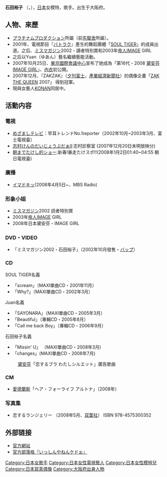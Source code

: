 {{Rough translation|time=2019-10-21}}
{{BLP unsourced|time=2019-10-21}}
{{藝人
|type=模特儿
|name=石田裕子
|罗马拼音=Ishida Yuko
|image=
|别名=Juan
|昵称=いっしん
|birthdate={{bda|1983|8|29}}
|birthplace={{JAP}}[[大阪府|大阪府]]
|出道日期=2001年
|职业=模特、歌手
|IMDb=
}}

'''石田裕子''' （{{jpn|j=石田 裕子|kn=いしだ ゆうこ}}，{{bd|1983年|8月29日||}}），[[日本|日本]]女模特，歌手。出生于大阪府。

==人物、來歷==
*[[プラチナムプロダクション|プラチナムプロダクション]]所屬（前[[先駆舍|先駆舍]]所屬）。
*2001年、電視節目『[[バトラク|バトラク]]』產生的舞蹈團體「[[SOUL_TIGER|SOUL TIGER]]」的成員出道。之后、[[ミスマガジン|ミスマガジン]]2002・讀者特別賞和2003年[[帝人|帝人]]IMAGE GIRL
*之后以Yuan（ゆあん）藝名繼續藝能活動。
*2007年10月25日、[[東京國際會議中心|東京國際會議中心]]宣布了她成為「第16代・2008 [[黛安芬_IMAGE_GIRL|黛安芬 IMAGE GIRL]]」、[[內衣|內衣]]初公開。
*2007年12月、『ZAKZAK』（[[夕刊富士|夕刊富士]]，[[產業經濟新聞社|產業經濟新聞社]]）的偶像企畫「[[ZAK_THE_QUEEN|ZAK THE QUEEN]] 2007」 得到冠軍。
*現與女藝人[[KONAN|KONAN]]同居中。

== 活動内容 ==
===電視===
* [[めざましテレビ#早耳トレンドNo.1リポーター|めざましテレビ]]：早耳トレンドNo.1reporter（2002年10月~2003年3月、富士電視臺）
* [[志村けんのだいじょうぶだぁII|志村けんのだいじょうぶだぁII]]:志村診察室 (2007年12月20日未明放映分)
* [[朝までたけし的ショー|朝までたけし的ショー]]:新春!暴走たけスポ!!(2008年1月2日01:40~04:55 朝日電視臺)

===廣播===
* [[イマドキッ|イマドキッ]](2008年4月5日~、MBS Radio)

=== 形象小姐 ===
* [[ミスマガジン|ミスマガジン]]2002 読者特別賞
* 2003年[[帝人|帝人]]IMAGE GIRL
* 2008年日本黛安芬・IMAGE GIRL

===DVD・VIDEO===
* 「ミスマガジン2002・石田裕子」（2002年10月發售・[[バップ|バップ]]）

===CD===
SOUL TIGER名義
* 「scream」（MAXI單曲CD・2001年11月）
* 「Why?」（MAXI單曲CD・2002年3月）
Juan名義
* 「SAYONARA」（MAXI單曲CD・2005年3月）
* 「Beautiful」（專輯CD・2005年8月）
* 「Call me back Boy」（專輯CD・2006年9月）
石田裕子名義
* 「Missin' U」 （MAXI單曲CD・2008年3月)
*「changes」(MAXI單曲CD・2008年7月)
: [[黛安芬|黛安芬]]「恋するブラ わたしシルエット」廣告歌曲

=== CM ===
*[[愛德蘭斯|愛德蘭斯]]「ヘア・フォーライフ アルトナ」（2008年）

=== 写真集 ===
* 恋するランジェリー （2008年5月、[[双葉社|双葉社]]） ISBN 978-4575300352

== 外部链接 ==
* [https://web.archive.org/web/20081217074053/http://yuko-ishida.syncl.jp/ 官方網站]
* [https://archive.is/20130501000743/ameblo.jp/issin/ 官方部落格『いっしんやねんケドぉ』]

{{DEFAULTSORT:Ishida Yuko}}
[[Category:日本女歌手|Category:日本女歌手]]
[[Category:日本女性電視藝人|Category:日本女性電視藝人]]
[[Category:日本女性模特兒|Category:日本女性模特兒]]
[[Category:日本寫真偶像|Category:日本寫真偶像]]
[[Category:大阪府出身人物|Category:大阪府出身人物]]